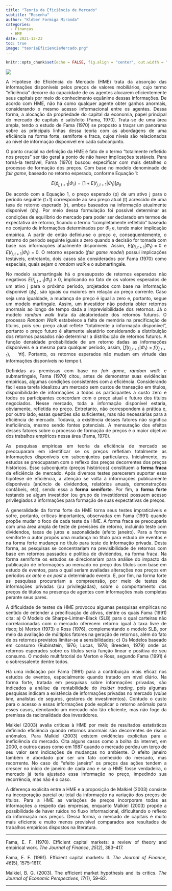 ```yaml
---
title: "Teoria da Eficiência de Mercado"
subtitle: "Resenha"
author: "Kléber Formiga Miranda"
categories:
  - Finanças
  - HME
date: 2021-12-23
toc: true
image: "teoriaEficienciaMercado.png"
---
```


```r
knitr::opts_chunk$set(echo = FALSE, fig.align = "center", out.width = "100%")
```

<style> body {text-align: justify} </style>

![](teoriaEficienciaMercado.png)

A Hipótese de Eficiência do Mercado (HME) trata da absorção das informações 
disponíveis pelos preços de valores mobiliários, cujo termo “eficiência” decorre 
da capacidade de os agentes alocarem eficientemente seus capitais por meio do 
conhecimento equânime dessas informações. De acordo com HME, não há como 
qualquer agente obter ganhos anormais, considerando o mesmo acesso informacional 
entre os agentes. Dessa forma, a alocação da propriedade do capital da economia, 
papel principal do mercado de capitais é satisfeito (Fama, 1970). Trata-se de 
uma área ampla, tendo o estudo de Fama (1970) se proposto a traçar um panorama
sobre as principais linhas dessa teoria com as abordagens de uma eficiência na 
forma forte, semiforte e fraca, cujos níveis são relacionados ao nível de 
informação disponível em cada subconjunto.

O ponto crucial na definição da HME é fato de o termo “totalmente refletido nos 
preços” ser tão geral a ponto de não haver implicações testáveis. Para torná-la 
testável, Fama (1970) buscou especificar com mais detalhes o processo de 
formação dos preços. Com base no modelo denominado de *fair game*, baseado no 
retorno esperado, conforme Equação 1:

$$E(\tilde{p}_{j,t+1}|\Phi_{t}) = [1 + E(\tilde{r}_{j,t+1}|\Phi_{t})]p_{jt}$$

De acordo com a Equação 1, o preço esperado (p) de um ativo j para o período 
seguinte (t+1) corresponde ao seu preço atual (t) acrescido de uma taxa de 
retorno esperado (r), ambos baseados na informação atualmente disponível ($\Phi_{t}$). 
Por meio dessa formulação foi possível determinar as condições de equilíbrio do 
mercado para poder ser declarado em termos de expectativa de retorno, ficando o 
termo “completamente refletido” baseado no conjunto de informações determinados 
por $\Phi_{t}$ e, tendo maior implicação empírica. A partir de então definiu-se
o preço e, consequentemente, o retorno do período seguinte iguais a zero quando
a decisão for tomada com base nas informações atualmente disponíveis. Assim,
$E(\tilde{p}_{j,t+1}|\Phi_{t}) = 0$ e $E(\tilde{r}_{j,t+1}|\Phi_{t}) = 0$.
O retorno esperado (*fair game model*) possui implicações testáveis, entretanto,
dois casos são considerados por Fama (1970) como especiais, quais sejam o 
*random walk* e o submartingale.

No modelo submartingale há o pressuposto de retornos esperados não negativos 
$E(\tilde{r}_{j,t+1}|\Phi_{t}) \geq 0$, implicando no fato de os valores
esperados de um ativo j para o próximo período, projetados com base na
informação disponível ($\phi_{t}$), são iguais ou maiores em relação ao preço
corrente. Caso seja uma igualdade, a mudança de preço é igual a zero e, portanto,
segue um modelo martingale. Assim, um investidor não poderia obter retornos
anormais ao longo de tempo dada a imprevisibilidade dos retornos. Já o modelo
*random walk* trata da aleatoriedade dos retornos futuros. O processo *Random*
*Walk* estabelece a falta de memória na precificação de títulos, pois seu preço 
atual reflete “totalmente a informação disponível”, portanto o preço futuro é
altamente aleatório considerando a distribuição dos retornos passados não
determinar a distribuição de retornos futuros. A função densidade probabilidade
de um retorno dadas as informações disponíveis é a mesma para qualquer período,
assim, $[f(r_{j,t+1}|\Phi_{t}) = f(r_{j,t+1}), ~~~\forall{t}]$. Portanto, os retornos
esperados não mudam em virtude das informações disponíveis no tempo t.

Definidas as premissas com base no *fair game*, *random walk* e submartingale, 
Fama (1970) citou, antes de demonstrar suas evidências empíricas, algumas 
condições consistentes com a eficiência. Considerando fácil essa tarefa 
idealizou um mercado sem custos de transação em títulos, disponibilidade de 
informações a todos os participantes a custo zero e todos os participantes 
concordam com o preço atual e futuro dos títulos negociados. Nesse mercado, toda 
a informação disponível estaria, obviamente, refletida no preço. Entretanto, não 
correspondem à prática e, por outro lado, essas questões são suficientes, mas 
não necessárias para a eficiência de mercado. Todavia, a existência desses 
fatores não significa ineficiência, mesmo sendo fontes potenciais. A mensuração 
dos efeitos desses fatores sobre o processo de formação de preços é o maior 
objetivo dos trabalhos empíricos nessa área (Fama, 1970).

As pesquisas empíricas em teoria da eficiência de mercado se preocuparam em 
identificar se os preços refletiam totalmente as informações disponíveis em
subconjuntos particulares. Inicialmente, os estudos se preocuparam com o reflexo 
dos preços decorrentes dos preços históricos. Esse subconjunto (preços 
históricos) constituem a **forma fraca** da eficiência de mercado. Após diversos 
testes parecerem suportar essa hipótese de eficiência, a atenção se volta à 
informações publicamente disponíveis (anúncio de dividendos, relatórios anuais, 
demonstrações contábeis, etc), sendo essa a **forma semiforte**. Por fim, a
**forma forte** testando se algum investidor (ou grupo de investidores) possuem
acesso privilegiados a informações para formação de suas expectativas de preços.

A generalidade da forma forte da HME torna seus testes impraticáveis e sofre, 
portanto, críticas importantes, observadas em Fama (1991) quando propõe mudar o 
foco de cada teste da HME. A forma fraca se preocuparia com uma área ampla de 
teste de previsões de retorno, incluindo teste com dividendos, taxas de juros e 
sazonalidade (efeito janeiro). Para a forma semiforte o autor propôs uma mudança 
no título para estudo de eventos e na forma forte mudança no título para teste 
de informação privada. Desta forma, as pesquisas se concentrariam na 
previsibilidade de retornos com base em retornos passados e política de 
dividendos, na forma fraca. Na forma semiforte os estudos se direcionariam para 
análise do impacto da publicação de informações ao mercado no preço dos títulos 
com base em estudo de eventos, para o qual seriam avaliadas alterações nos 
preços em períodos *ex ante* e *ex post* a determinado evento. E, por fim, na 
forma forte as pesquisas procurariam a compreensão, por meio de testes de 
informações privadas (ou privilegiadas), sobre o comportamento dos preços de 
títulos na presença de agentes com informações mais completas perante seus 
pares.

A dificuldade de testes da HME provocou algumas pesquisas empíricas no sentido 
de entender a precificação de ativos, dentre os quais Fama (1991) cita: a) O 
Modelo de Sharpe-Lintner-Black (SLB) para o qual carteiras não correlacionadas 
com o mercado oferecem retorno igual à taxa livre de risco; b) Merton (1973) e 
Ross (1976), complementando o modelo SLB, por meio da avaliação de múltiplos 
fatores na geração de retornos, além do fato de os retornos previstos limitar-se 
a sensibilidades; c) Os Modelos baseado em consumo (Rubinstein, 1976; Lucas, 
1978; Breeden, 1979) onde os retornos esperados sobre os títulos seria função 
linear e positiva de seu consumo. O modelo multifatorial de Merton e Ross, 
segundo Fama (1991) é o sobressalente dentre todos.

Há uma indicação por Fama (1991) para a contribuição mais eficaz nos estudos de 
eventos, especialmente quando tratado em nível diário. Na forma forte, tratada 
em pesquisas sobre informações privadas, são indicados a análise da 
rentabilidade do *insider trading*, pois algumas pesquisas indicam a existência 
de informações privadas no mercado (*value line*, analistas de seguros, gestores 
de investimentos). Contudo o custo para o acesso a essas informações pode 
explicar o retorno anômalo para esses casos, denotando um mercado não tão 
eficiente, mas não foge da premissa da racionalidade dos investidores.

Malkiel (2003) avalia críticas à HME por meio de resultados estatísticos 
definindo eficiência quando retornos anormais são decorrentes de riscos anômalos. 
Para Malkiel (2003) existem evidências explícitas para a ineficiência do mercado. 
Cita alguns casos como a bolha da internet, em 2000, e outros casos como em 1987 
quando o mercado perdeu um terço de seu valor sem indicações de mudanças no 
ambiente. O efeito janeiro também é abordado por ser um fato conhecido do 
mercado, mas recorrente. No caso do “efeito janeiro” os preços das ações tendem 
a crescer no início de janeiro de cada ano e se a HME fosse verdadeira, o 
mercado já teria ajustado essa informação no preço, impedindo sua recorrência, 
mas não é o caso.

A diferença explícita entre a HME e a proposição de Malkiel (2003) consiste na 
incorporação parcial ou total da informação na variação dos preços de títulos. 
Para a HME as variações de preços incorporam todas as informações a respeito das 
empresas, enquanto Malkiel (2003) propõe a possibilidade de haver ruídos no 
fluxo informacional, dificultando o reflexo da informação nos preços. Dessa 
forma, o mercado de capitais é muito mais eficiente e muito menos previsível 
comparados aos resultados de trabalhos empíricos dispostos na literatura.


---

Fama, E. F. (1970). Efficient capital markets: a review of theory and empirical 
work. *The Journal of Finance*, *25*(2), 383–417.

Fama, E. F. (1991). Efficient capital markets: II. 
*The Journal of Finance*, *46*(5), 1575–1617.

Malkiel, B. G. (2003). The efficient market hypothesis and its critics. 
*The Journal of Economic Perspectives*, *17*(1), 59–82.

---
